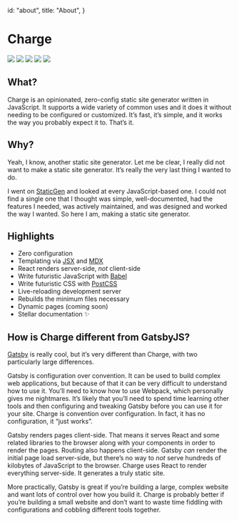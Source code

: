 
  id: "about",
  title: "About",
}


<div className="container" style={{ textAlign: "center" }}>
  <h1 className="logo">Charge</h1>
</div>

<div style={{ height: "2rem" }} />

[![](https://badgen.net/travis/brandonweiss/charge?icon=travis)](https://www.travis-ci.com/brandonweiss/charge)
[![](https://badgen.net/npm/v/@static/charge?icon=npm)](https://www.npmjs.com/package/@static/charge)
![](https://badgen.net/npm/node/@static/charge)
[![](https://badgen.net/david/dep/brandonweiss/charge)](https://david-dm.org/brandonweiss/charge)
![](https://badgen.net/badge/documentation/lit/purple)

## What?

Charge is an opinionated, zero-config static site generator written in JavaScript. It supports a wide variety of common uses and it does it without needing to be configured or customized. It’s fast, it’s simple, and it works the way you probably expect it to. That’s it.

## Why?

Yeah, I know, another static site generator. Let me be clear, I really did not want to make a static site generator. It’s really the very last thing I wanted to do.

I went on [StaticGen][static-gen] and looked at every JavaScript-based one. I could not find a single one that I thought was simple, well-documented, had the features I needed, was actively maintained, and was designed and worked the way I wanted. So here I am, making a static site generator.

## Highlights

- Zero configuration
- Templating via [JSX][jsx] and [MDX][mdx]
- React renders server-side, _not_ client-side
- Write futuristic JavaScript with [Babel][babel]
- Write futuristic CSS with [PostCSS][postcss]
- Live-reloading development server
- Rebuilds the minimum files necessary
- Dynamic pages (coming soon)
- Stellar documentation ✨

## How is Charge different from GatsbyJS?

[Gatsby][gatsby] is really cool, but it’s very different than Charge, with two particularly large differences.

Gatsby is configuration over convention. It can be used to build complex web applications, but because of that it can be very difficult to understand how to use it. You’ll need to know how to use Webpack, which personally gives me nightmares. It’s likely that you’ll need to spend time learning other tools and then configuring and tweaking Gatsby before you can use it for your site. Charge is convention over configuration. In fact, it has no configuration, it “just works”.

Gatsby renders pages client-side. That means it serves React and some related libraries to the browser along with your components in order to render the pages. Routing also happens client-side. Gatsby _can_ render the initial page load server-side, but there’s no way to _not_ serve hundreds of kilobytes of JavaScript to the browser. Charge uses React to render everything server-side. It generates a truly static site.

More practically, Gatsby is great if you’re building a large, complex website and want lots of control over how you build it. Charge is probably better if you’re building a small website and don’t want to waste time fiddling with configurations and cobbling different tools together.

[static-gen]: https://www.staticgen.com
[jsx]: https://reactjs.org/docs/introducing-jsx.html
[mdx]: https://github.com/mdx-js/mdx
[babel]: https://babeljs.io
[postcss]: https://postcss.org
[gatsby]: https://www.gatsbyjs.org
